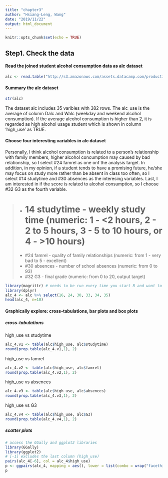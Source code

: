```yaml
---
title: "chapter3"
author: "Hsiang-Leng, Wang"
date: "2019/11/22"
output: html_document
---
```


```r
knitr::opts_chunk$set(echo = TRUE)
```

## Step1. Check the data

#### Read the joined student alcohol consumption data as alc dataset

```r
alc <- read.table("http://s3.amazonaws.com/assets.datacamp.com/production/course_2218/datasets/alc.txt", sep=",", header=TRUE)
```

#### Summary the alc dataset
```r
str(alc)
```
The dataset alc includes 35 varibles with 382 rows. The alc_use is the average of column Dalc and Walc (weekday and weekend alcohol consumption). If the average alcohol consumption is higher than 2, it is regarded as high alcohol usage student which is shown in column 'high_use' as TRUE.

#### Choose four interesting variables in alc dataset
Personally, I think alcohol consumption is related to a person's relationship with family members, higher alcohol concumption may caused by bad relationship, so I select #24 famrel as one onf the analysis target. In addition, in my opinion, if a student tends to have a promising future, he/she may focus on study more rather than be absent in class too often, so I select #14 studytime and #30 absences as the interesing variables. Last, I am interested in if the score is related to alcohol consumption, so I choose #32 G3 as the fourth variable.

>
- # 14 studytime - weekly study time (numeric: 1 - <2 hours, 2 - 2 to 5 hours, 3 - 5 to 10 hours, or 4 - >10 hours) 
- #24 famrel - quality of family relationships (numeric: from 1 - very bad to 5 - excellent)
- #30 absences - number of school absences (numeric: from 0 to 93) 
- #32 G3 - final grade (numeric: from 0 to 20, output target)

```r
library(magrittr) # needs to be run every time you start R and want to use %>%
library(dplyr)
alc_4 <- alc %>% select(16, 24, 30, 33, 34, 35)
head(alc_4, n=10)
```

#### Graphically explore: cross-tabulations, bar plots and box plots
##### cross-tabulations
high_use vs studytime
```r
alc_4.v1 <- table(alc$high_use, alc$studytime)
round(prop.table(alc_4.v1,1), 2)
```
high_use vs famrel
```r
alc_4.v2 <- table(alc$high_use, alc$famrel)
round(prop.table(alc_4.v2,1), 2)
```
high_use vs absences
```r
alc_4.v3 <- table(alc$high_use, alc$absences)
round(prop.table(alc_4.v3,1), 2)
```
high_use vs G3
```r
alc_4.v4 <- table(alc$high_use, alc$G3)
round(prop.table(alc_4.v4,1), 2)
```
##### scatter plots

```r
# access the GGally and ggplot2 libraries
library(GGally)
library(ggplot2)
# [-1] excludes the last column (high_use)
pairs(alc_4[-6], col = alc_4$high_use)
p <- ggpairs(alc_4, mapping = aes(), lower = list(combo = wrap("facethist", bins = 20)))
p
```
